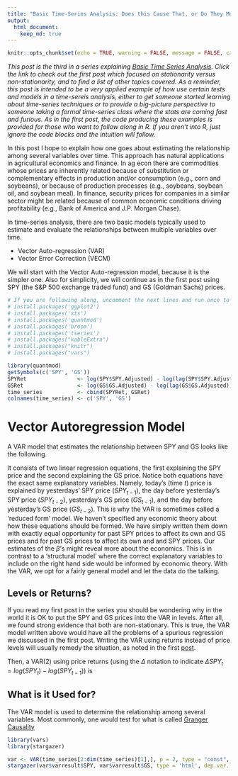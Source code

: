 ```yaml
---
title: "Basic Time-Series Analysis: Does this Cause That, or Do They Move Together (VAR & VECM, and Granger Causality)?"
output:
  html_document:
    keep_md: true
---
```



```r
knitr::opts_chunk$set(echo = TRUE, warning = FALSE, message = FALSE, cache = TRUE)

```

*This post is the third in a series explaining [Basic Time Series Analysis](http://blog.mindymallory.com/2018/01/basic-time-series-analysis-the-game/). Click the link to check out the first post which focused on stationarity versus non-stationarity, and to find a list of other topics covered. As a reminder, this post is intended to be a very applied example of how use certain tests and models in a time-sereis analysis, either to get someone started learning about time-series techniques or to provide a big-picture perspective to someone taking a formal time-series class where the stats are coming fast and furious. As in the first post, the code producing these examples is provided for those who want to follow along in R. If you aren't into R, just ignore the code blocks and the intuition will follow.* 

In this post I hope to explain how one goes about estimating the relationship among several variables over time. This approach has natural applications in agricultural economics and finance. In ag econ there are commodities whose prices are inherently related because of substitution or complementary effects in production and/or consumption (e.g., corn and soybeans), or because of production processes (e.g., soybeans, soybean oil, and soybean meal). In finance, security prices for companies in a similar sector might be related because of common economic conditions driving profitability (e.g., Bank of America and J.P. Morgan Chase). 



In time-series analysis, there are two basic models typically used to estimate and evaluate the relationships between multiple variables over time.

+ Vector Auto-regression (VAR)
+ Vector Error Correction (VECM)

We will start with the Vector Auto-regression model, because it is the simpler one. Also for simplicity, we will continue as in the first post using SPY (the S&P 500 exchange traded fund) and GS (Goldman Sachs) prices. 

```r

# If you are following along, uncomment the next lines and run once to install the required packages 
# install.packages('ggplot2')
# install.packages('xts')
# install.packages('quantmod')
# install.packages('broom')
# install.packages('tseries')
# install.packages("kableExtra")
# install.packages("knitr")
# install.packages("vars")

library(quantmod)
getSymbols(c('SPY', 'GS'))
SPYRet                <- log(SPY$SPY.Adjusted) - log(lag(SPY$SPY.Adjusted))
GSRet                 <- log(GS$GS.Adjusted) - log(lag(GS$GS.Adjusted))
time_series           <- cbind(SPYRet, GSRet)
colnames(time_series) <- c('SPY', 'GS') 
```


# Vector Autoregression Model 

A VAR model that estimates the relationship between SPY and GS looks like the following. 

\begin{align}
SPY_t &= \beta^{spy}_0 + \beta^{spy}_1SPY_{t-1} + \beta^{spy}_2SPY_{t-2} + \beta^{spy}_3GS_{t-1} + \beta^{spy}_4GS_{t-2} + \nu_{spy} \\
GS_t  &= \beta^{gs}_0  + \beta^{gs}_1SPY_{t-1}  + \beta^{gs}_2SPY_{t-2}  + \beta^{gs}_3GS_{t-1}  + \beta^{gs}_4GS_{t-2}  + \nu_{gs} 
\end{align}

It consists of two linear regression equations, the first explaining the SPY price and the second explaining the GS price. Notice both equations have the exact same explanatory variables. Namely, today's (time *t*) price is explained by yesterdays' SPY price $(SPY_{t-1})$, the day before yesterday's SPY price $(SPY_{t-2})$, yesterday's GS price ($GS_{t-1}$), and the day before yesterday's GS price ($GS_{t-2}$). This is why the VAR is sometimes called a 'reduced form' model. We haven't specified any economic theory about how these equations should be formed. We have simply written them down with exactly equal opportunity for past SPY prices to affect its own and GS prices and for past GS prices to affect its own and and SPY prices. Our estimates of the $\beta$'s might reveal more about the economics. This is in contrast to a 'structural model' where the correct explanatory variables to include on the right hand side would be informed by economic theory. With the VAR, we opt for a fairly general model and let the data do the talking. 

## Levels or Returns?

If you read my first post in the series you should be wondering why in the world it is OK to put the SPY and GS prices into the VAR in levels. After all, we found strong evidence that both are non-stationary. This is true, the VAR model written above would have all the problems of a spurious regression we discussed in the first post. Writing the VAR using returns instead of price levels will usually remedy the situation, as noted in the first [post](http://blog.mindymallory.com/2018/01/basic-time-series-analysis-the-game/). 


Then, a VAR(2) using price returns (using the $\Delta$ notation to indicate $\Delta SPY_t = log(SPY_t) - log(SPY_{t-1})$) is

\begin{align}
\Delta SPY_t &= \beta^{spy}_0 + \beta^{spy}_1 \Delta SPY_{t-1} + \beta^{spy}_2 \Delta SPY_{t-2} + \beta^{spy}_3 \Delta GS_{t-1} + \beta^{spy}_4 \Delta GS_{t-2} + \epsilon_{spy} \\
\Delta GS_t  &= \beta^{gs}_0  + \beta^{gs}_1 \Delta SPY_{t-1}  + \beta^{gs}_2 \Delta SPY_{t-2}  + \beta^{gs}_3 \Delta GS_{t-1}  + \beta^{gs}_4 \Delta GS_{t-2}  + \epsilon_{gs} 
\end{align}

## What is it Used for?

The VAR model is used to determine the relationship among several variables. Most commonly, one would test for what is called [Granger Causality]()

```r
library(vars)
library(stargazer)

var <- VAR(time_series[2:dim(time_series)[1],], p = 2, type = "const", )
stargazer(var$varresult$SPY, var$varresult$GS, type = 'html', dep.var.labels = c("Equation 1-SPY  Equation 2-GS"))
```































